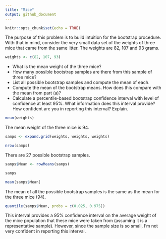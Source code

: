 ```yaml
---
title: "Mice"
output: github_document
---
```


```r
knitr::opts_chunk$set(echo = TRUE)
```

The purpose of this problem is to build intuition for the bootstrap procedure. With that in mind, 
consider the very small data set of the weights of three mice that came from the same litter. The 
weights are 82, 107 and 93 grams.

```r
weights <- c(82, 107, 93)
```

* What is the mean weight of the three mice?
* How many possible bootstrap samples are there from this sample of three mice?
* List all possible bootstrap samples and compute the mean of each.
* Compute the mean of the bootstrap means. How does this compare with the mean from part (a)?
* Calculate a percentile-based bootstrap confidence interval with level of confidence at least 95%.
  What information does this interval provide? How confident are you in reporting this interval?
  Explain.

```r
mean(weights)
```

The mean weight of the three mice is 94.

```r
samps <- expand.grid(weights, weights, weights)

nrow(samps)
```

There are 27 possible bootstrap samples.

```r
samps$Mean <- rowMeans(samps)

samps
```

```r
mean(samps$Mean)
```

The mean of all the possible bootstrap samples is the same as the mean for the three mice (94).

```r
quantile(samps$Mean, probs = c(0.025, 0.975))
```

This interval provides a 95% confidence interval on the average weight of the mice population
that these mice were taken from (assuming it is a representative sample). However, since the sample
size is so small, I'm not very confident in reporting this interval.